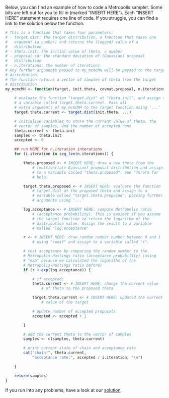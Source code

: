 Below, you can find an example of how to code a Metropolis sampler. Some bits are left out for you to fill in (marked "INSERT HERE"). Each "INSERT HERE" statement requires one line of code. If you struggle, you can find a link to the solution below the function.

```r
# This is a function that takes four parameters:
# - target.dist: the target distribution, a function that takes one
#   argument (a number) and returns the (logged) value of a
#   distribution
# - theta.init: the initial value of theta, a number
# - proposal.sd: the standard deviation of (Gaussian) proposal
#   distribution
# - n.iterations: the number of iterations
# Any further arguments passed to my_mcmcMH will be passed to the target
# distribution.
# The function returns a vector of samples of theta from the target
# distribution
my_mcmcMH <- function(target, init.theta, covmat.proposal, n.iterations, ...) {

    # evaluate the function "target.dist" at "theta.init", and assign to
    # a variable called target.theta.current. Pass all
    # extra arguments of my_mcmcMH to the target function using '...'
    target.theta.current <- target.dist(init.theta, ...)

    # initialise variables to store the current value of theta, the
    # vector of samples, and the number of accepted runs
    theta.current <- theta.init
    samples <- theta.init
    accepted <- 0

    ## run MCMC for n.iteration interations
    for (i.iteration in seq_len(n.iterations)) {

        theta.proposed <- # INSERT HERE: draw a new theta from the
            # (multivariate Gaussian) proposal distribution and assign
            # to a variable called "theta.proposed". See "?nrorm for
            # help.

        target.theta.proposed <- # INSERT HERE: evaluate the function
            # target.dist at the proposed theta and assign to a
            # variable called "target.theta.proposed", passing further
            # arguments using '...'

        log.acceptance <- # INSERT HERE: compute Metropolis ratio
            # (acceptance probability). This is easiest if you assume
            # the target function to return the logarithm of the
            # distribution value. Assign the result to a variable
            # called "log.acceptance"

        r <- # INSERT HERE: draw random number number between 0 and 1
            # using "runif" and assign to a variable called "r".

        # test acceptance by comparing the random number to the
        # Metropolis-Hastings ratio (acceptance probability) (using
        # "exp" because we calculated the logarithm of the
        # Metropolis-Hastings ratio before)
        if (r < exp(log.acceptance)) {

            # if accepted:
            theta.current <- # INSERT HERE: change the current value
                # of theta to the proposed theta

            target.theta.current <- # INSERT HERE: updated the current
                # value of the target

            # update number of accepted proposals
            accepted <- accepted + 1

        }

        # add the current theta to the vector of samples
        samples <- c(samples, theta.current)

        # print current state of chain and acceptance rate
        cat("chain:", theta.current,
            "acceptance rate:", accepted / i.iteration, "\n")

    }

    return(samples)
}
```

If you run into any problems, have a look at our [solution](mcmc_example_solution.md).
